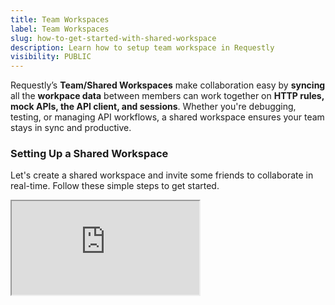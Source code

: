 ```yaml
---
title: Team Workspaces
label: Team Workspaces
slug: how-to-get-started-with-shared-workspace
description: Learn how to setup team workspace in Requestly
visibility: PUBLIC
---
```

Requestly’s **Team/Shared Workspaces** make collaboration easy by **syncing** all the **workpace data** between members can work together on **HTTP rules, mock APIs, the API client, and sessions**. Whether you're debugging, testing, or managing API workflows, a shared workspace ensures your team stays in sync and productive.

### Setting Up a Shared Workspace

Let's create a shared workspace and invite some friends to collaborate in real-time. Follow these simple steps to get started.

<iframe src="https://youtu.be/Lv19_pZQ6gg" />

### Create a Workspace

<Steps>
  <Step title="Open Workspace Switcher">
    In the top-left corner of the sidebar, find the workspace dropdown (the default option is **Private Workspace**).

    <img src="/images/how-to-get-started-with-shared-workspace/3bf05219-44ea-43a1-847e-3e0c7f90f852.png" alt="" align="left" fullwidth="true" />
  </Step>

  <Step title="Access the Workspace Options">
    Click on the workspace dropdown and select the option **Join or Create Workspace**.

    <img src="/images/how-to-get-started-with-shared-workspace/d9a760e4-9511-415e-bce6-1a2b2052047f.png" alt="" align="left" fullwidth="true" />
  </Step>

  <Step title="Create a New Workspace">
    Click on **Create New Workspace** from the options. Enter a name for your workspace in the provided field and click **Create Workspace**.

    <img src="/images/how-to-get-started-with-shared-workspace/81a0eeee-4622-4de1-b15e-dd48a798ddac.png" alt="" align="left" fullwidth="true" />

    <Tip>
      You can also check the checkbox at the bottom of this popup to invite your entire team while creating the workspace.
    </Tip>
  </Step>
</Steps>

## Managing Team Members

To effectively manage access, admins can add team members, update their roles, or remove team members within a workspace. Below are the steps to perform these actions.

### Adding New Members

<Steps>
  <Step title="Switch to the Workspace">
    Navigate to the Requestly dashboard and switch to the workspace where you want to add members.

    <img src="/images/how-to-get-started-with-shared-workspace/233f23c4-d4ef-4dee-aed4-837c800f4cdb.png" alt="" align="left" fullwidth="true" />
  </Step>

  <Step title="Open Manage Workspace">
    Open the switch workspace panel and select **“Manage workspace”**

    <img src="/images/how-to-get-started-with-shared-workspace/a5671767-467d-4b76-8a4d-31d7c774dd11.png" alt="" align="left" fullwidth="true" />

    Here you can directly invite teammates or go to workspace settings to see the list of users before inviting.
  </Step>

  <Step title="Invite People">
    In the workspace settings, click the **+ Invite People** button.

    <img src="/images/how-to-get-started-with-shared-workspace/9dc9e35b-51ad-4eb2-b0b8-dcc3661102f0.png" alt="" align="center" fullwidth="true" />
  </Step>

  <Step title="Invite Teammates & Set Roles">
    Enter your teammates email addresses and assign them specific roles.

    <img src="/images/how-to-get-started-with-shared-workspace/62157e63-6fcf-4c07-a28d-4deb833a49f4.png" align="center" fullwidth="false" />
  </Step>

  <Step title="Await Confirmation">
    Invited members will receive an email to join the workspace. Once they accept, they will appear in the members list.
  </Step>
</Steps>

### Removing Members

<Steps>
  <Step title="Switch to the Workspace">
    Navigate to the Requestly dashboard and switch to the workspace where you want to add members.

    <img src="/images/how-to-get-started-with-shared-workspace/c2f2b1e9-1cab-4f6e-bfd4-86c1dd1a0fb6.png" alt="" align="center" fullwidth="true" />
  </Step>

  <Step title="Open Manage Workspace">
    Open the switch workspace panel and select **“Manage workspace”**

    <img src="/images/how-to-get-started-with-shared-workspace/3f8b873f-cff4-4f02-8044-63ecd70a12f2.png" alt="" align="center" fullwidth="true" />
  </Step>

  <Step title="Remove the member">
    Locate the member you want to remove from the members’ list. Click the 3-dot menu next to their role and select **Remove user from Workspace**.

    <img src="/images/how-to-get-started-with-shared-workspace/53da708b-c0bf-44b5-b1b1-68be9493cd7c.png" alt="" align="center" fullwidth="true" />
  </Step>

  <Step title="Confirm the Removal">
    A confirmation prompt will appear. Confirm the action to remove the member successfully.

    <img src="/images/how-to-get-started-with-shared-workspace/64736a55-a369-47b7-9df1-1c9ddd68ced0.webp" alt="" align="center" fullwidth="true" />
  </Step>

  <Step title="Revoke Pending Invites">
    If a member has been invited but not yet joined, you can revoke their invite from the same dropdown.

    <img src="/images/how-to-get-started-with-shared-workspace/aef144cf-cf9c-403a-99bc-87ba10866a29.png" alt="" align="center" fullwidth="true" />
  </Step>
</Steps>

